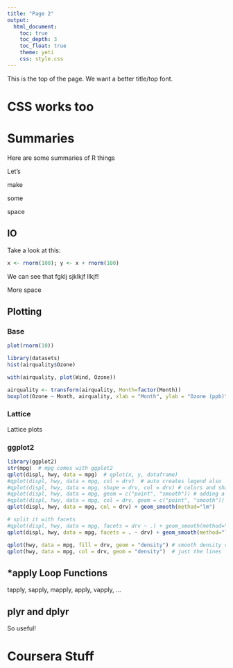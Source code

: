 ```yaml
---
title: "Page 2"
output:
  html_document:
    toc: true
    toc_depth: 3
    toc_float: true
    theme: yeti
    css: style.css
---
```


This is the top of the page. We want a better title/top font.

# CSS works too {#okthen .emphasized}

# Summaries {.tabset .tabset-fade .tabset-pills}

Here are some summaries of R things

Let's

make

some

space

## IO 

Take a look at this:
```r
x <- rnorm(100); y <- x + rnorm(100)
```

We can see that fgklj sjklkjf llkjf! 

More space

## Plotting {.tabset .tabset-fade .tabset-pills}

### Base

```r
plot(rnorm(10))
```

```r
library(datasets)
hist(airquality$Ozone)
```

```r
with(airquality, plot(Wind, Ozone))
```

```r
airquality <- transform(airquality, Month=factor(Month))
boxplot(Ozone ~ Month, airquality, xlab = "Month", ylab = "Ozone (ppb)")
```

### Lattice

Lattice plots

### ggplot2

```r
library(ggplot2)
str(mpg)  # mpg comes with ggplot2
qplot(displ, hwy, data = mpg)  # qplot(x, y, dataframe)
#qplot(displ, hwy, data = mpg, col = drv)  # auto creates legend also
#qplot(displ, hwy, data = mpg, shape = drv, col = drv) # colors and shapes per drv factor
#qplot(displ, hwy, data = mpg, geom = c("point", "smooth")) # adding a statistic (geom)
#qplot(displ, hwy, data = mpg, col = drv, geom = c("point", "smooth"))  # both
qplot(displ, hwy, data = mpg, col = drv) + geom_smooth(method="lm")

# split it with facets
#qplot(displ, hwy, data = mpg, facets = drv ~ .) + geom_smooth(method="lm") # 3 cols
qplot(displ, hwy, data = mpg, facets = . ~ drv) + geom_smooth(method="lm") # 3 rows

qplot(hwy, data = mpg, fill = drv, geom = "density") # smooth density curve
qplot(hwy, data = mpg, col = drv, geom = "density")  # just the lines
```

## *apply Loop Functions

tapply, sapply, mapply, apply, vapply, ...

## plyr and dplyr

So useful!

# Coursera Stuff
